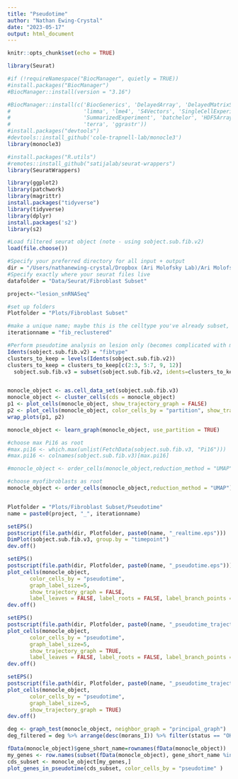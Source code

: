 ```yaml
---
title: "Pseudotime"
author: "Nathan Ewing-Crystal"
date: "2023-05-17"
output: html_document
---
```


```r
knitr::opts_chunk$set(echo = TRUE)
```

```r
library(Seurat)

#if (!requireNamespace("BiocManager", quietly = TRUE))
#install.packages("BiocManager")
#BiocManager::install(version = "3.16")

#BiocManager::install(c('BiocGenerics', 'DelayedArray', 'DelayedMatrixStats',
#                       'limma', 'lme4', 'S4Vectors', 'SingleCellExperiment',
#                       'SummarizedExperiment', 'batchelor', 'HDF5Array',
#                       'terra', 'ggrastr'))
#install.packages("devtools")
#devtools::install_github('cole-trapnell-lab/monocle3')
library(monocle3)

#install.packages("R.utils")
#remotes::install_github("satijalab/seurat-wrappers")
library(SeuratWrappers)

library(ggplot2)
library(patchwork)
library(magrittr)
install.packages("tidyverse")
library(tidyverse)
library(dplyr)
install.packages('s2')
library(s2)
```

```r
#Load filtered seurat object (note - using sobject.sub.fib.v2)
load(file.choose())
```

```r
#Specify your preferred directory for all input + output
dir = "/Users/nathanewing-crystal/Dropbox (Ari Molofsky Lab)/Ari Molofsky Lab Team Folder/Nathan Ewing-Crystal/RNASeq/Lesion snRNASeq/seurat"
#Specify exactly where your seurat files live
datafolder = "Data/Seurat/Fibroblast Subset"

project<-"lesion_snRNASeq" 

#set up folders
Plotfolder = "Plots/Fibroblast Subset"

#make a unique name; maybe this is the celltype you've already subset, or the age you're looking at, etc.
iterationname = "fib_reclustered"
```

```r
#Perform pseudotime analysis on lesion only (becomes complicated with meninges to choose "starting" node)
Idents(sobject.sub.fib.v2) = "fibtype"
clusters_to_keep = levels(Idents(sobject.sub.fib.v2))
clusters_to_keep = clusters_to_keep[c(2:3, 5:7, 9, 12)]
  sobject.sub.fib.v3 = subset(sobject.sub.fib.v2, idents=clusters_to_keep)


monocle_object <- as.cell_data_set(sobject.sub.fib.v3)
monocle_object <- cluster_cells(cds = monocle_object)
p1 <- plot_cells(monocle_object, show_trajectory_graph = FALSE)
p2 <- plot_cells(monocle_object, color_cells_by = "partition", show_trajectory_graph = FALSE)
wrap_plots(p1, p2)

monocle_object <- learn_graph(monocle_object, use_partition = TRUE)

#choose max Pi16 as root
#max.pi16 <- which.max(unlist(FetchData(sobject.sub.fib.v3, "Pi16")))
#max.pi16 <- colnames(sobject.sub.fib.v3)[max.pi16]

#monocle_object <- order_cells(monocle_object,reduction_method = "UMAP", root_cells = max.pi16)

#choose myofibroblasts as root
monocle_object <- order_cells(monocle_object,reduction_method = "UMAP")


Plotfolder = "Plots/Fibroblast Subset/Pseudotime"
name = paste0(project, "_", iterationname)

setEPS()
postscript(file.path(dir, Plotfolder, paste0(name, "_realtime.eps")))
DimPlot(sobject.sub.fib.v3, group.by = "timepoint")
dev.off()

setEPS()
postscript(file.path(dir, Plotfolder, paste0(name, "_pseudotime.eps")))
plot_cells(monocle_object,
       color_cells_by = "pseudotime",
       graph_label_size=5,
       show_trajectory_graph = FALSE,
       label_leaves = FALSE, label_roots = FALSE, label_branch_points = FALSE)
dev.off()

setEPS()
postscript(file.path(dir, Plotfolder, paste0(name, "_pseudotime_trajectory.eps")))
plot_cells(monocle_object,
       color_cells_by = "pseudotime",
       graph_label_size=5,
       show_trajectory_graph = TRUE,
       label_leaves = FALSE, label_roots = FALSE, label_branch_points = FALSE)
dev.off()

setEPS()
postscript(file.path(dir, Plotfolder, paste0(name, "_pseudotime_trajectory_labeled.eps")))
plot_cells(monocle_object,
       color_cells_by = "pseudotime",
       graph_label_size=5,
       show_trajectory_graph = TRUE)
dev.off()

deg <- graph_test(monocle_object, neighbor_graph = "principal_graph")
deg_filtered = deg %>% arrange(desc(morans_I)) %>% filter(status == "OK")

fData(monocle_object)$gene_short_name=rownames(fData(monocle_object))
my_genes <- row.names(subset(fData(monocle_object), gene_short_name %in% c("Atp1a2", "Col1a2", "Ptgds", "Mki67", "Dpp4", "Igf1", "Cd80", "Il1r1", "Cthrc1"))) 
cds_subset <- monocle_object[my_genes,]
plot_genes_in_pseudotime(cds_subset, color_cells_by = "pseudotime" )
```

